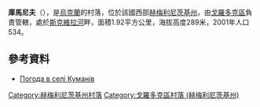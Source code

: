 {{coord|49|20|45|N|26|24|7|E|scale:100000|display=title}}

'''庫馬尼夫'''（{{lang-uk|Куманів}}），是[[烏克蘭|烏克蘭]]的村落，位於該國西部[[赫梅利尼茨基州|赫梅利尼茨基州]]，由[[戈羅多克區|戈羅多克區]]負責管轄，處於[[斯克維拉河|斯克維拉河]]畔，面積1.92平方公里，海拔高度289米，2001年人口534。

==參考資料==
* [http://weather.in.ua/ua/hmel'nickaja/12734 Погода в селі Куманів] {{Wayback|url=http://weather.in.ua/ua/hmel%27nickaja/12734 |date=20111220105134 }}

{{DEFAULTSORT:Куманів}}
[[Category:赫梅利尼茨基州村落|Category:赫梅利尼茨基州村落]]
[[Category:戈羅多克區村落_(赫梅利尼茨基州)|Category:戈羅多克區村落 (赫梅利尼茨基州)]]


{{Khmelnytskyi-geo-stub}}